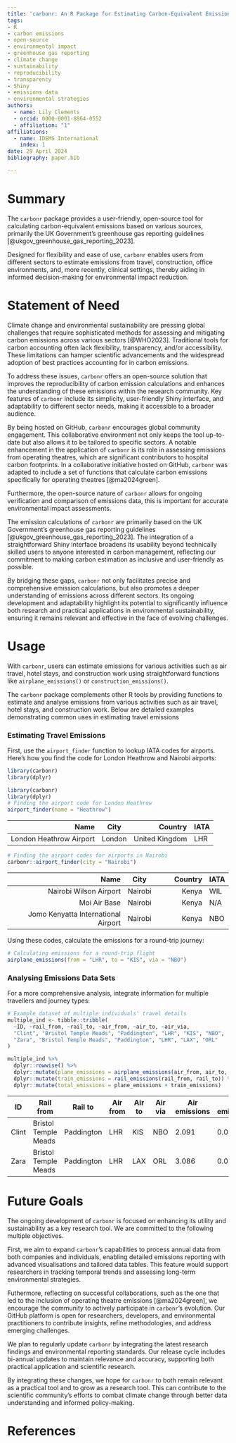 ```yaml
---
title: 'carbonr: An R Package for Estimating Carbon-Equivalent Emissions'
tags:
- R
- carbon emissions
- open-source
- environmental impact
- greenhouse gas reporting
- climate change
- sustainability
- reproducibility
- transparency
- Shiny
- emissions data
- environmental strategies
authors:
  - name: Lily Clements
  - orcid: 0000-0001-8864-0552
  - affiliation: "1"
affiliations:
  - name: IDEMS International
    index: 1
date: 29 April 2024
bibliography: paper.bib

---
```

  
# Summary
The `carbonr` package provides a user-friendly, open-source tool for calculating carbon-equivalent emissions based on various sources, primarily the UK Government’s greenhouse gas reporting guidelines [@ukgov_greenhouse_gas_reporting_2023].

Designed for flexibility and ease of use, `carbonr` enables users from different sectors to estimate emissions from travel, construction, office environments, and, more recently, clinical settings, thereby aiding in informed decision-making for environmental impact reduction.

# Statement of Need
Climate change and environmental sustainability are pressing global challenges that require sophisticated methods for assessing and mitigating carbon emissions across various sectors [@WHO2023]. Traditional tools for carbon accounting often lack flexibility, transparency, and/or accessibility. These limitations can hamper scientific advancements and the widespread adoption of best practices accounting for in carbon emissions.

To address these issues, `carbonr` offers an open-source solution that improves the reproducibility of carbon emission calculations and enhances the understanding of these emissions within the research community. Key features of `carbonr` include its simplicity, user-friendly Shiny interface, and adaptability to different sector needs, making it accessible to a broader audience.

By being hosted on GitHub, `carbonr` encourages global community engagement. This collaborative environment not only keeps the tool up-to-date but also allows it to be tailored to specific sectors. A notable enhancement in the application of `carbonr` is its role in assessing emissions from operating theatres, which are significant contributors to hospital carbon footprints. In a collaborative initiative hosted on GitHub, `carbonr` was adapted to include a set of functions that calculate carbon emissions specifically for operating theatres [@ma2024green].

Furthermore, the open-source nature of `carbonr` allows for ongoing verification and comparison of emissions data, this is important for accurate environmental impact assessments.

The emission calculations of `carbonr` are primarily based on the UK Government’s greenhouse gas reporting guidelines [@ukgov_greenhouse_gas_reporting_2023]. The integration of a straightforward Shiny interface broadens its usability beyond technically skilled users to anyone interested in carbon management, reflecting our commitment to making carbon estimation as inclusive and user-friendly as possible.

By bridging these gaps, `carbonr` not only facilitates precise and comprehensive emission calculations, but also promotes a deeper understanding of emissions across different sectors. Its ongoing development and adaptability highlight its potential to significantly influence both research and practical applications in environmental sustainability, ensuring it remains relevant and effective in the face of evolving challenges.

# Usage
With `carbonr`, users can estimate emissions for various activities such as air travel, hotel stays, and construction work using straightforward functions like `airplane_emissions()` or `construction_emissions()`. 


The `carbonr` package complements other R tools by providing functions to estimate and analyse emissions from various activities such as air travel, hotel stays, and construction work. Below are detailed examples demonstrating common uses in estimating travel emissions

### Estimating Travel Emissions

First, use the `airport_finder` function to lookup IATA codes for airports. Here's how you find the code for London Heathrow and Nairobi airports:

```r
library(carbonr)
library(dplyr)
```

```r
library(carbonr)
library(dplyr)
# Finding the airport code for London Heathrow
airport_finder(name = "Heathrow")
```

| Name                     | City    | Country        | IATA |
|-------------------------:|:-------:|---------------:|------|
| London Heathrow Airport  | London  | United Kingdom | LHR  |

```r
# Finding the airport codes for airports in Nairobi
carbonr::airport_finder(city = "Nairobi")
```

| Name                               | City    | Country        | IATA |
|-----------------------------------:|:-------:|---------------:|------|
| Nairobi Wilson Airport             | Nairobi | Kenya          | WIL  | 
| Moi Air Base                       | Nairobi | Kenya          | N/A  |
| Jomo Kenyatta International Airport | Nairobi | Kenya          | NBO  |

Using these codes, calculate the emissions for a round-trip journey:

```r
# Calculating emissions for a round-trip flight
airplane_emissions(from = "LHR", to = "KIS", via = "NBO")
```

### Analysing Emissions Data Sets

For a more comprehensive analysis, integrate information for multiple travellers and journey types:

```r
# Example dataset of multiple individuals' travel details
multiple_ind <- tibble::tribble(
  ~ID, ~rail_from, ~rail_to, ~air_from, ~air_to, ~air_via,
  "Clint", "Bristol Temple Meads", "Paddington", "LHR", "KIS", "NBO",
  "Zara", "Bristol Temple Meads", "Paddington", "LHR", "LAX", "ORL"
)

multiple_ind %>%
  dplyr::rowwise() %>%
  dplyr::mutate(plane_emissions = airplane_emissions(air_from, air_to, air_via)) %>%
  dplyr::mutate(train_emissions = rail_emissions(rail_from, rail_to)) %>%
  dplyr::mutate(total_emissions = plane_emissions + train_emissions)
```

| ID  | Rail from            | Rail to  | Air from | Air to | Air via | Air emissions | Rail emissions | Total Emissions |
|-----|----------------------|----------|----------|--------|---------|-----------------|-----------------|-----------------|
| Clint | Bristol Temple Meads | Paddington | LHR     | KIS    | NBO     | 2.091        | 0.007     | 2.098        |
| Zara  | Bristol Temple Meads | Paddington | LHR     | LAX    | ORL     | 3.086        | 0.007     | 3.093        |

# Future Goals
The ongoing development of `carbonr` is focused on enhancing its utility and sustainability as a key research tool. We are committed to the following multiple objectives. 

First, we aim to expand `carbonr`'s capabilities to process annual data from both companies and individuals, enabling detailed emissions reporting with advanced visualisations and tailored data tables. This feature would support researchers in tracking temporal trends and assessing long-term environmental strategies.

Futhermore, reflecting on successful collaborations, such as the one that led to the inclusion of operating theatre emissions [@ma2024green], we encourage the community to actively participate in `carbonr`'s evolution. Our GitHub platform is open for researchers, developers, and environmental practitioners to contribute insights, refine methodologies, and address emerging challenges.

We plan to regularly update `carbonr` by integrating the latest research findings and environmental reporting standards. Our release cycle includes bi-annual updates to maintain relevance and accuracy, supporting both practical application and scientific research.

By integrating these changes, we hope for `carbonr` to both remain relevant as a practical tool and to grow as a research tool. This can contribute to the scientific community’s efforts to combat climate change through better data understanding and informed policy-making.

# References